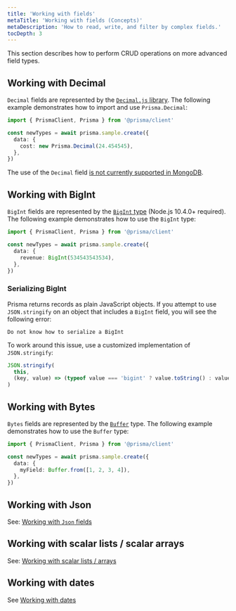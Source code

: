 ```yaml
---
title: 'Working with fields'
metaTitle: 'Working with fields (Concepts)'
metaDescription: 'How to read, write, and filter by complex fields.'
tocDepth: 3
---
```


<TopBlock>

This section describes how to perform CRUD operations on more advanced field types.

</TopBlock>

## Working with <inlinecode>Decimal</inlinecode>

`Decimal` fields are represented by the [`Decimal.js` library](https://mikemcl.github.io/decimal.js/). The following example demonstrates how to import and use `Prisma.Decimal`:

```ts
import { PrismaClient, Prisma } from '@prisma/client'

const newTypes = await prisma.sample.create({
  data: {
    cost: new Prisma.Decimal(24.454545),
  },
})
```

<Admonition type="info">

The use of the `Decimal` field [is not currently supported in MongoDB](https://github.com/prisma/prisma/issues/12637).

</Admonition>

## Working with <inlinecode>BigInt</inlinecode>

`BigInt` fields are represented by the [`BigInt` type](https://developer.mozilla.org/en-US/docs/Web/JavaScript/Reference/Global_Objects/BigInt) (Node.js 10.4.0+ required). The following example demonstrates how to use the `BigInt` type:

```ts
import { PrismaClient, Prisma } from '@prisma/client'

const newTypes = await prisma.sample.create({
  data: {
    revenue: BigInt(534543543534),
  },
})
```

### Serializing BigInt

Prisma returns records as plain JavaScript objects. If you attempt to use `JSON.stringify` on an object that includes a `BigInt` field, you will see the following error:

```
Do not know how to serialize a BigInt
```

To work around this issue, use a customized implementation of `JSON.stringify`:

```js
JSON.stringify(
  this,
  (key, value) => (typeof value === 'bigint' ? value.toString() : value) // return everything else unchanged
)
```

## Working with <inlinecode>Bytes</inlinecode>

`Bytes` fields are represented by the [`Buffer`](https://nodejs.org/api/buffer.html) type. The following example demonstrates how to use the `Buffer` type:

```ts
import { PrismaClient, Prisma } from '@prisma/client'

const newTypes = await prisma.sample.create({
  data: {
    myField: Buffer.from([1, 2, 3, 4]),
  },
})
```

## Working with <inlinecode>Json</inlinecode>

See: [Working with `Json` fields](working-with-json-fields)

## Working with scalar lists / scalar arrays

See: [Working with scalar lists / arrays](working-with-scalar-lists-arrays)

## Working with dates

See [Working with dates](working-with-dates)
